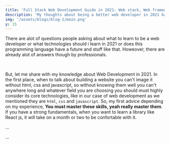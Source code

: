 ```yaml
---
title: 'Full Stack Web Development Guide in 2021: Web stack, Web framework, Learning path.'
description: 'My thoughts about being a better web developer in 2021 based on my experience.'
img: '/assets/blogs/blog-1/main.png'
y: 15
---
```


<CustomImage image={img} y='60' />

There are alot of questions people asking about what to learn to be a web developer or what technologies should i learn in 2021 or does this programming language have a future and stuff like that. Howeover, there are already alot of answers though by professionals.

<br />

But, let me share with my knowledge about Web Development in 2021. In the first place, when to talk about building a website you can't image it without html, css and javascript, so without knowing them well you can't anywhere long and whatever field you are choosing you should must highly consider its core technologies, like in our case of web development as we mentioned they are `html`, `css` and `javascript`. So, my first advice depending on my experience, **You must master these skills, yeah really master them**. If you have a strong fundamentals, when you want to learn a library like React js, it will take on a month or two to be confortable with it.

...

...
